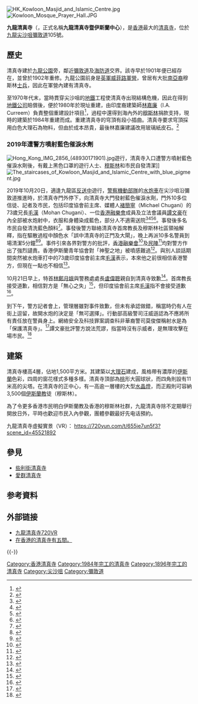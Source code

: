 [[File:HK_Kowloon_Masjid_and_Islamic_Centre.jpg|thumb]]
[[File:Kowloon_Mosque_Prayer_Hall.JPG|thumb]]
{{Infobox religious building
| 名字          = 九龍清真寺<br>Kowloon Mosque and Islamic Centre
| 原文名        = 
| 原文名语言    = 
| 图片          = Kowloon Masjid and Islamic Centre from East 2.jpg
| 图片说明      = 
| 地图          = 
| 地图尺寸      = 
| 地图说明      = {{Coord|22|17|55|N|114|10|19|E|type:landmark_region:HK|display=inline,title}}
| 坐标          = 
| 宗教          = [[伊斯兰教|伊斯兰教]]
| 位置          = 
| 神            = 
| 宗教礼仪      = 
| 派别          = 
| 节日          = 
| 小区          = 
| 分区          = 
| 基层政权      = 
| 区            = 
| 领地          = 
| 地方行政区    = 
| 州            = 
| 省            = [[香港|香港]]
| 地区          = 
| 国家          = [[中国|中国]]
| 行政          = 
| 开光年份      = 1896年
| 状态          = 
| 传统称号      = 
| 所有者        = 
| 领导          = 
| 婆多罗迦      = 
| 主保圣人      = 
| 官方网站      = 
| 建筑师        = 
| 建筑类型      = [[清真寺|清真寺]]
| 建筑风格      = 
| 建筑材料      = 
| 建立者        = 
| 资助者        = 
| 总承包商      = 
| 建立日期      = 
| 奠基          = 
| 竣工          = 
| 建设成本      = 
| 毁坏          = 
| 正立面朝向    = 
| 容纳人数      = 4,000人
| 长度          = 
| 宽度          = 
| 中殿宽度      = 
| 内部面积      = 
| 最高高度      = 
| 穹顶          = 1
| 外穹顶高度    = 9米
| 内穹顶高度    = 
| 外穹顶直径    = 5米
| 内穹顶直径    = 
| 宣礼塔        = 4
| 宣礼塔高度    = 11米
| 尖塔          = 
| 尖塔高度      = 
| 场地面积      = 
| 寺庙          = 
| 纪念碑        = 
| 神社          = 
| 碑铭          = 
| 海拔          = 
}}

'''九龍清真寺'''（{{lang-en|Kowloon Mosque and Islamic Centre}}，正式名稱'''九龍清真寺暨伊斯蘭中心'''），是[[香港|香港]]最大的[[清真寺|清真寺]]，位於[[九龍|九龍]][[尖沙咀|尖沙咀]][[彌敦道|彌敦道]]105號。

==歷史==
清真寺建於[[九龍公園|九龍公園]]旁，鄰近[[彌敦道|彌敦道]]及[[海防道|海防道]]交界。該寺早於1901年便已經存在，並曾於1902年重修。九龍公園前身是[[英軍|英軍]][[威菲路軍營|威菲路軍營]]，曾居有大批[[南亞裔|南亞裔]]穆斯林[[士兵|士兵]]，因此在軍營內建有清真寺。

至1970年代末，當時貫穿尖沙咀的[[香港地鐵|地鐵]]工程使清真寺出現結構危機，因此在得到[[地鐵公司|地鐵公司]]賠償後，便於1980年於現址重建，由印度裔建築師[[林嘉廉|林嘉廉]]（I.A. Curreem）負責整個重建設計項目<ref>{{Cite book|title=筆生建築|author=香港建築師學會|publisher=三聯書店|year=2016|isbn=9789620440496|location=香港|pages=73}}</ref>，過程中還得到海內外的[[穆斯林|穆斯林]]捐款支持，現時的建築於1984年重建而成。重建清真寺的穹頂有段小插曲。清真寺要求穹頂採用白色大理石為物料，但由於成本昂貴，最後林嘉廉建議改用玻璃紙皮石。<ref>{{cite news|title=建築師學會60周年新書話從前 情繫香江 印建築師義助重建清真寺|url=http://news.mingpao.com/pns/dailynews/web_tc/article/20161227/s00002/1482775477548|accessdate=2016-12-27|publisher=明報|date=2016-12-27|archive-date=2016-12-29|archive-url=https://web.archive.org/web/20161229205111/http://news.mingpao.com/pns/dailynews/web_tc/article/20161227/s00002/1482775477548|dead-url=no}}</ref>

=== 2019年遭警方噴射藍色催淚水劑 ===
{{main|香港警察向清真寺發射藍色水炮事件}}
[[File:Hong_Kong_IMG_2856_(48930171901).jpg|left]]遊行，清真寺入口遭警方噴射藍色催淚水劑後，有戴上黑色口罩的遊行人士、[[穆斯林|穆斯林]]和市民自發清潔]]
[[File:The_staircases_of_Kowloon_Masjid_and_Islamic_Centre_with_blue_pigment.jpg|right]]

2019年10月20日，適逢九龍區[[反送中|反送中]]遊行，[[警察機動部隊|警察機動部隊]]的[[人群管理特別用途車|水炮車]]在尖沙咀沿彌敦道推進時，於清真寺門外停下，向清真寺大門發射藍色催淚水劑，門外10多位信徒、記者及市民，包括印度協會前主席、媒體人[[褚簡寧|褚簡寧]]（Michael Chugani）的73歲兄長[[毛漢|毛漢]]（Mohan Chugani）、一位[[香港融樂會|香港融樂會]]成員及立法會議員[[譚文豪|譚文豪]]在內全部被水炮射中，衣服和身體染成藍色，部分人不適需送院<ref>{{Citation|title=【10.20九龍大遊行】10多輛警車隨著水炮車在彌敦道上清場，凡街上路人及九龍清真寺的建築都不放過，所到之處現場一片藍，散發濃濃刺激化學味|url=https://www.youtube.com/watch?v=MZBREY7Uwgs|accessdate=2019-10-20|language=zh-CN|archive-date=2020-11-23|archive-url=https://web.archive.org/web/20201123114954/https://www.youtube.com/watch?v=MZBREY7Uwgs|dead-url=no}}</ref><ref>{{Cite news|url=https://news.now.com/home/hot/player?newsId=366941&hot=1|title=警方水炮車藍色水射中清真寺　市民自發清洗|date=2019-10-20|accessdate=2019-10-20|agency=now新聞|language=zh-yue|archive-date=2020-08-26|archive-url=https://web.archive.org/web/20200826112530/https://news.now.com/home/hot/player?newsId=366941&hot=1|dead-url=no}}</ref><ref>{{Citation|title=【警察襲擊清真寺】香港警察已水炮車襲擊尖沙咀清真寺，門外10多位信徒及市民，包括...|url=https://www.facebook.com/jeremytammanho/videos/%E8%AD%A6%E5%AF%9F%E8%A5%B2%E6%93%8A%E6%B8%85%E7%9C%9F%E5%AF%BA%E9%A6%99%E6%B8%AF%E8%AD%A6%E5%AF%9F%E5%B7%B2%E6%B0%B4%E7%82%AE%E8%BB%8A%E8%A5%B2%E6%93%8A%E5%B0%96%E6%B2%99%E5%92%80%E6%B8%85%E7%9C%9F%E5%AF%BA%E9%96%80%E5%A4%9610%E5%A4%9A%E4%BD%8D%E4%BF%A1%E5%BE%92%E5%8F%8A%E5%B8%82%E6%B0%91%E5%8C%85%E6%8B%AC%E5%8D%B0%E5%BA%A6%E5%8D%94%E6%9C%83%E5%89%8D%E4%B8%BB%E5%B8%AD%E4%B8%80%E4%BD%8D%E8%9E%8D%E6%A8%82%E6%9C%83%E9%A6%99%E6%B8%AF%E6%88%90%E5%93%A1%E5%8F%8A%E8%AD%9A%E6%96%87%E8%B1%AA%E5%9C%A8%E5%85%A7%E5%85%A8%E9%83%A8%E8%A2%AB%E6%B0%B4%E7%82%AE%E5%B0%84%E4%B8%AD/2885675711496654/|work=譚文豪facebook專頁|accessdate=2019-10-20|language=zh-hk|archive-date=2021-10-05|archive-url=https://web.archive.org/web/20211005110644/https://www.facebook.com/jeremytammanho/videos/%E8%AD%A6%E5%AF%9F%E8%A5%B2%E6%93%8A%E6%B8%85%E7%9C%9F%E5%AF%BA%E9%A6%99%E6%B8%AF%E8%AD%A6%E5%AF%9F%E5%B7%B2%E6%B0%B4%E7%82%AE%E8%BB%8A%E8%A5%B2%E6%93%8A%E5%B0%96%E6%B2%99%E5%92%80%E6%B8%85%E7%9C%9F%E5%AF%BA%E9%96%80%E5%A4%9610%E5%A4%9A%E4%BD%8D%E4%BF%A1%E5%BE%92%E5%8F%8A%E5%B8%82%E6%B0%91%E5%8C%85%E6%8B%AC%E5%8D%B0%E5%BA%A6%E5%8D%94%E6%9C%83%E5%89%8D%E4%B8%BB%E5%B8%AD%E4%B8%80%E4%BD%8D%E8%9E%8D%E6%A8%82%E6%9C%83%E9%A6%99%E6%B8%AF%E6%88%90%E5%93%A1%E5%8F%8A%E8%AD%9A%E6%96%87%E8%B1%AA%E5%9C%A8%E5%85%A7%E5%85%A8%E9%83%A8%E8%A2%AB%E6%B0%B4%E7%82%AE%E5%B0%84%E4%B8%AD/2885675711496654/|dead-url=no}}</ref><ref>{{Cite web|title=【10.20 九龍】警彌敦道狂射水炮驅散 清真寺被直射大閘染藍 少數族裔受傷|url=https://thestandnews.com/politics/10-20-%E4%B9%9D%E9%BE%8D-%E8%AD%A6%E5%BD%8C%E6%95%A6%E9%81%93%E7%8B%82%E5%B0%84%E6%B0%B4%E7%82%AE%E9%A9%85%E6%95%A3-%E6%B8%85%E7%9C%9F%E5%AF%BA%E8%A2%AB%E7%9B%B4%E5%B0%84%E5%A4%A7%E9%96%98%E6%9F%93%E8%97%8D-%E5%B0%91%E6%95%B8%E6%97%8F%E8%A3%94%E5%8F%97%E5%82%B7/|accessdate=2019-10-20|work=立場新聞 Stand News|language=zh-hk|archive-date=2020-08-26|archive-url=https://web.archive.org/web/20200826112349/https://www.thestandnews.com/politics/10-20-%E4%B9%9D%E9%BE%8D-%E8%AD%A6%E5%BD%8C%E6%95%A6%E9%81%93%E7%8B%82%E5%B0%84%E6%B0%B4%E7%82%AE%E9%A9%85%E6%95%A3-%E6%B8%85%E7%9C%9F%E5%AF%BA%E8%A2%AB%E7%9B%B4%E5%B0%84%E5%A4%A7%E9%96%98%E6%9F%93%E8%97%8D-%E5%B0%91%E6%95%B8%E6%97%8F%E8%A3%94%E5%8F%97%E5%82%B7/|dead-url=no}}</ref>。事發後多名市民自發清洗藍色顏料<ref name="tsd-2019-10-20">{{cite news |title=警方水炮直射清真寺染藍　巴裔青年感謝市民清潔：大家都是香港人！ |url=https://thestandnews.com/politics/%E8%AD%A6%E6%96%B9%E6%B0%B4%E7%82%AE%E7%9B%B4%E5%B0%84%E6%B8%85%E7%9C%9F%E5%AF%BA%E6%9F%93%E8%97%8D-%E5%B7%B4%E8%A3%94%E9%9D%92%E5%B9%B4%E6%84%9F%E8%AC%9D%E5%B8%82%E6%B0%91%E6%B8%85%E6%BD%94-%E5%A4%A7%E5%AE%B6%E9%83%BD%E6%98%AF%E9%A6%99%E6%B8%AF%E4%BA%BA/ |accessdate=2019-10-20 |work=立場新聞 |date=2019-10-20 |archive-date=2020-11-03 |archive-url=https://web.archive.org/web/20201103125318/https://www.thestandnews.com/politics/%E8%AD%A6%E6%96%B9%E6%B0%B4%E7%82%AE%E7%9B%B4%E5%B0%84%E6%B8%85%E7%9C%9F%E5%AF%BA%E6%9F%93%E8%97%8D-%E5%B7%B4%E8%A3%94%E9%9D%92%E5%B9%B4%E6%84%9F%E8%AC%9D%E5%B8%82%E6%B0%91%E6%B8%85%E6%BD%94-%E5%A4%A7%E5%AE%B6%E9%83%BD%E6%98%AF%E9%A6%99%E6%B8%AF%E4%BA%BA/ |dead-url=no }}</ref>。事發後警方聯絡清真寺首席教長及穆斯林社區領袖解釋，指在驅散過程中顏色水「誤中清真寺的正門及大閘」，晚上再派10多名警員到場清潔5分鐘<ref name="mingpao1020">{{cite news |title=水炮車向清真寺射藍色水多人跌倒　警方稱「誤中」（短片） |url=https://news.mingpao.com/ins/%e6%b8%af%e8%81%9e/article/20191020/s00001/1571567398728/%e3%80%90%e4%b9%9d%e9%be%8d%e9%81%8a%e8%a1%8c%e3%80%91%e6%b0%b4%e7%82%ae%e8%bb%8a%e5%90%91%e6%b8%85%e7%9c%9f%e5%af%ba%e5%b0%84%e8%97%8d%e8%89%b2%e6%b0%b4%e5%a4%9a%e4%ba%ba%e8%b7%8c%e5%80%92-%e8%ad%a6%e6%96%b9%e7%a8%b1%e3%80%8c%e8%aa%a4%e4%b8%ad%e3%80%8d%ef%bc%88%e7%9f%ad%e7%89%87%ef%bc%89 |accessdate=2019-10-20 |work=明報 |date=2019-10-20 |language=zh-hk |archive-date=2020-08-26 |archive-url=https://web.archive.org/web/20200826112337/https://news.mingpao.com/ins/%e6%b8%af%e8%81%9e/article/20191020/s00001/1571567398728/%e3%80%90%e4%b9%9d%e9%be%8d%e9%81%8a%e8%a1%8c%e3%80%91%e6%b0%b4%e7%82%ae%e8%bb%8a%e5%90%91%e6%b8%85%e7%9c%9f%e5%af%ba%e5%b0%84%e8%97%8d%e8%89%b2%e6%b0%b4%e5%a4%9a%e4%ba%ba%e8%b7%8c%e5%80%92-%e8%ad%a6%e6%96%b9%e7%a8%b1%e3%80%8c%e8%aa%a4%e4%b8%ad%e3%80%8d%ef%bc%88%e7%9f%ad%e7%89%87%ef%bc%89 |dead-url=no }}</ref><ref>{{Cite web|title=警帶水桶抵清真寺會面 清潔欄杆 5分鐘後「快閃」 全程避答記者提問|url=https://thestandnews.com/politics/%E8%AD%A6%E5%B8%B6%E6%B0%B4%E6%A1%B6%E6%8A%B5%E6%B8%85%E7%9C%9F%E5%AF%BA%E6%9C%83%E9%9D%A2-%E6%B8%85%E6%BD%94%E6%AC%84%E6%9D%86-5%E5%88%86%E9%90%98%E5%BE%8C-%E5%BF%AB%E9%96%83-%E5%85%A8%E7%A8%8B%E9%81%BF%E7%AD%94%E8%A8%98%E8%80%85%E6%8F%90%E5%95%8F/|accessdate=2019-10-21|work=立場新聞 Stand News|language=en|archive-date=2020-12-21|archive-url=https://web.archive.org/web/20201221042657/https://www.thestandnews.com/politics/%E8%AD%A6%E5%B8%B6%E6%B0%B4%E6%A1%B6%E6%8A%B5%E6%B8%85%E7%9C%9F%E5%AF%BA%E6%9C%83%E9%9D%A2-%E6%B8%85%E6%BD%94%E6%AC%84%E6%9D%86-5%E5%88%86%E9%90%98%E5%BE%8C-%E5%BF%AB%E9%96%83-%E5%85%A8%E7%A8%8B%E9%81%BF%E7%AD%94%E8%A8%98%E8%80%85%E6%8F%90%E5%95%8F/|dead-url=no}}</ref>。事件引來各界對警方的批評，[[香港融樂會|香港融樂會]]<ref>{{Cite web|title=融樂會譴責警方染污清真寺 總幹事被水劑射中需送院|url=https://hk.news.yahoo.com/%E8%9E%8D%E6%A8%82%E6%9C%83%E8%AD%B4%E8%B2%AC%E8%AD%A6%E6%96%B9%E6%9F%93%E6%B1%A1%E6%B8%85%E7%9C%9F%E5%AF%BA-%E7%B8%BD%E5%B9%B9%E4%BA%8B%E8%A2%AB%E6%B0%B4%E5%8A%91%E5%B0%84%E4%B8%AD%E9%9C%80%E9%80%81%E9%99%A2-145400059.html|accessdate=2019-10-21|work=hk.news.yahoo.com|language=zh-HK|archive-date=2020-11-23|archive-url=https://web.archive.org/web/20201123115046/https://hk.news.yahoo.com/%E8%9E%8D%E6%A8%82%E6%9C%83%E8%AD%B4%E8%B2%AC%E8%AD%A6%E6%96%B9%E6%9F%93%E6%B1%A1%E6%B8%85%E7%9C%9F%E5%AF%BA-%E7%B8%BD%E5%B9%B9%E4%BA%8B%E8%A2%AB%E6%B0%B4%E5%8A%91%E5%B0%84%E4%B8%AD%E9%9C%80%E9%80%81%E9%99%A2-145400059.html|dead-url=no}}</ref>及[[民陣|民陣]]<ref>{{Cite web|title=香港人反抗》不被分化！民陣譴責港警攻擊清真寺 市民自發清潔 - 國際 - 自由時報電子報|url=https://news.ltn.com.tw/news/world/breakingnews/2952144|accessdate=2019-10-21|date=2019-10-20|work=自由電子報|language=zh-TW|archive-date=2020-11-23|archive-url=https://web.archive.org/web/20201123115030/https://news.ltn.com.tw/news/world/breakingnews/2952144|dead-url=no}}</ref>均對警方作出了強烈讉責。香港伊斯蘭青年協會對「神聖之地」被噴感難過<ref name="mpao-2019-10-21">{{cite news |title=對清真寺「染藍」感難過　港伊斯蘭青年協會感謝市民助清潔 |url=https://news.mingpao.com/ins/%E6%B8%AF%E8%81%9E/article/20191021/s00001/1571615026745/%E5%B0%8D%E6%B8%85%E7%9C%9F%E5%AF%BA%E3%80%8C%E6%9F%93%E8%97%8D%E3%80%8D%E6%84%9F%E9%9B%A3%E9%81%8E-%E6%B8%AF%E4%BC%8A%E6%96%AF%E8%98%AD%E9%9D%92%E5%B9%B4%E5%8D%94%E6%9C%83%E6%84%9F%E8%AC%9D%E5%B8%82%E6%B0%91%E5%8A%A9%E6%B8%85%E6%BD%94 |accessdate=2019-10-21 |work=明報 |date=2019-10-21 |archive-date=2020-08-26 |archive-url=https://web.archive.org/web/20200826112342/https://news.mingpao.com/ins/%E6%B8%AF%E8%81%9E/article/20191021/s00001/1571615026745/%E5%B0%8D%E6%B8%85%E7%9C%9F%E5%AF%BA%E3%80%8C%E6%9F%93%E8%97%8D%E3%80%8D%E6%84%9F%E9%9B%A3%E9%81%8E-%E6%B8%AF%E4%BC%8A%E6%96%AF%E8%98%AD%E9%9D%92%E5%B9%B4%E5%8D%94%E6%9C%83%E6%84%9F%E8%AC%9D%E5%B8%82%E6%B0%91%E5%8A%A9%E6%B8%85%E6%BD%94 |dead-url=no }}</ref>。與別人談話期間突然被水炮車打中的73歲印度協會前主席[[毛漢|毛漢]]表示，本來他之前很相信香港警方，但現在一點也不相信<ref>{{Cite web|url=https://www.ntdtv.com/b5/2019/10/20/a102690037.html|accessdate=2019-10-21|work=www.ntdtv.com|title=港警水泡車轟清真寺 印度商會領袖斥無王法|archive-date=2020-11-23|archive-url=https://web.archive.org/web/20201123115049/https://www.ntdtv.com/b5/2019/10/20/a102690037.html|dead-url=no}}</ref>。

10月21日早上，特首[[林鄭月娥|林鄭月娥]]與警務處處長[[盧偉聰|盧偉聰]]親自到清真寺致歉<ref name=mp1021>{{cite news |title=【水炮車射清真寺】清真寺首席教長：特首警方已真誠致歉 |url=https://news.mingpao.com/ins/%e6%b8%af%e8%81%9e/article/20191021/s00001/1571627296470/%e3%80%90%e6%b0%b4%e7%82%ae%e8%bb%8a%e5%b0%84%e6%b8%85%e7%9c%9f%e5%af%ba%e3%80%91%e6%b8%85%e7%9c%9f%e5%af%ba%e9%a6%96%e5%b8%ad%e6%95%99%e9%95%b7-%e7%89%b9%e9%a6%96%e8%ad%a6%e6%96%b9%e5%b7%b2%e7%9c%9f%e8%aa%a0%e8%87%b4%e6%ad%89 |accessdate=2019-10-21 |work=明報 |date=2019-10-21 |archive-date=2020-08-26 |archive-url=https://web.archive.org/web/20200826112356/https://news.mingpao.com/ins/%e6%b8%af%e8%81%9e/article/20191021/s00001/1571627296470/%e3%80%90%e6%b0%b4%e7%82%ae%e8%bb%8a%e5%b0%84%e6%b8%85%e7%9c%9f%e5%af%ba%e3%80%91%e6%9e%97%e9%84%ad%e7%9b%a7%e5%81%89%e8%81%b0%e8%b5%b4%e6%b8%85%e7%9c%9f%e5%af%ba-%e5%b0%b1%e8%ad%a6%e6%96%b9%e8%a1%8c%e5%8b%95%e8%87%b4%e6%ad%89 |dead-url=no }}</ref>。首席教長接受道歉，相信對方是「無心之失」<ref>{{cite news |title=林鄭長衫長褲快閃清真寺道歉　穆斯林代表：接納，相信是無心之失 |url=https://thestandnews.com/politics/%E6%9E%97%E9%84%AD%E9%95%B7%E8%A1%AB%E9%95%B7%E8%A4%B2%E5%BF%AB%E9%96%83%E8%A6%96%E5%AF%9F-%E7%A9%86%E6%96%AF%E6%9E%97%E4%BB%A3%E8%A1%A8-%E6%B8%85%E7%9C%9F%E5%AF%BA%E7%84%A1%E5%8F%97%E6%90%8D-%E7%84%A1%E4%BA%8B%E6%9C%89%E5%81%9A%E9%8C%AF/ |accessdate=2019-10-21 |agency=立場新聞 |date=2019-10-21 |archive-date=2020-11-01 |archive-url=https://web.archive.org/web/20201101125127/https://www.thestandnews.com/politics/%E6%9E%97%E9%84%AD%E9%95%B7%E8%A1%AB%E9%95%B7%E8%A4%B2%E5%BF%AB%E9%96%83%E8%A6%96%E5%AF%9F-%E7%A9%86%E6%96%AF%E6%9E%97%E4%BB%A3%E8%A1%A8-%E6%B8%85%E7%9C%9F%E5%AF%BA%E7%84%A1%E5%8F%97%E6%90%8D-%E7%84%A1%E4%BA%8B%E6%9C%89%E5%81%9A%E9%8C%AF/ |dead-url=no }}</ref>，但印度協會前主席[[毛漢|毛漢]]指不會接受道歉<ref name="now01">{{cite news |title=印度協會前主席：不會接受林鄭道歉 |url=https://news.now.com/mobile/local/player?newsId=367010&refer= |agency=now新聞 |date=2019-10-21 |accessdate=2019-10-21 |archive-date=2020-08-26 |archive-url=https://web.archive.org/web/20200826112511/https://news.now.com/home/local/player?newsId=367010 |dead-url=no }}</ref>。

到下午，警方記者會上，管理層雖對事件致歉，但未有承認做錯，稱當時仍有人在街上逗留，故開水炮的決定是「無可選擇」。行動部高級警司汪威遜認為不應將所有責任放在警員身上。網絡安全及科技罪案調查科非華裔警司莫俊傑稱射水是為「保護清真寺」。<ref>{{cite news |title=特首盧偉聰清真寺道歉 警稱射水炮「無可選擇」 教長主席接受 中招者：欠道歉 |url=https://news.mingpao.com/pns/%e8%a6%81%e8%81%9e/article/20191022/s00001/1571682407498/%e7%89%b9%e9%a6%96%e7%9b%a7%e5%81%89%e8%81%b0%e6%b8%85%e7%9c%9f%e5%af%ba%e9%81%93%e6%ad%89-%e8%ad%a6%e7%a8%b1%e5%b0%84%e6%b0%b4%e7%82%ae%e3%80%8c%e7%84%a1%e5%8f%af%e9%81%b8%e6%93%87%e3%80%8d-%e6%95%99%e9%95%b7%e4%b8%bb%e5%b8%ad%e6%8e%a5%e5%8f%97-%e4%b8%ad%e6%8b%9b%e8%80%85-%e6%ac%a0%e9%81%93%e6%ad%89 |accessdate=2019-10-22 |publisher=明報 |date=2019-10-22 |archive-date=2019-10-23 |archive-url=https://web.archive.org/web/20191023142304/https://news.mingpao.com/pns/%e8%a6%81%e8%81%9e/article/20191022/s00001/1571682407498/%e7%89%b9%e9%a6%96%e7%9b%a7%e5%81%89%e8%81%b0%e6%b8%85%e7%9c%9f%e5%af%ba%e9%81%93%e6%ad%89-%e8%ad%a6%e7%a8%b1%e5%b0%84%e6%b0%b4%e7%82%ae%e3%80%8c%e7%84%a1%e5%8f%af%e9%81%b8%e6%93%87%e3%80%8d-%e6%95%99%e9%95%b7%e4%b8%bb%e5%b8%ad%e6%8e%a5%e5%8f%97-%e4%b8%ad%e6%8b%9b%e8%80%85-%e6%ac%a0%e9%81%93%e6%ad%89 |dead-url=no }}</ref>譚文豪批評警方說法荒謬，指當時沒有示威者，是無理攻擊在場市民。<ref>{{cite news |title=水炮射清真寺　警稱「目的為保護」　譚文豪：荒謬 |url=https://www.hkcnews.com/article/24354/%E4%B9%9D%E9%BE%8D%E6%B8%85%E7%9C%9F%E5%AF%BA-%E6%B0%B4%E7%82%AE%E8%BB%8A-%E7%A9%86%E6%96%AF%E6%9E%97-24361/muslim |accessdate=2019-10-22 |publisher=眾新聞 |date=2019-10-22 |archive-date=2019-10-22 |archive-url=https://web.archive.org/web/20191022110137/https://www.hkcnews.com/article/24354/%25E4%25B9%259D%25E9%25BE%258D%25E6%25B8%2585%25E7%259C%259F%25E5%25AF%25BA-%25E6%25B0%25B4%25E7%2582%25AE%25E8%25BB%258A-%25E7%25A9%2586%25E6%2596%25AF%25E6%259E%2597-24361/muslim |dead-url=no }}</ref>

==建築==
清真寺樓高4層，佔地1,500平方米。其建築以[[大理石|大理石]]建成，風格帶有濃厚的[[伊斯蘭|伊斯蘭]]色彩，四周的窗花樣式多種多樣。清真寺頂部為[[桃|桃]]形大圓球狀，而四角則設有11米高的尖塔。在清真寺的正中心，有一高逾一層樓的大型[[水晶燈|水晶燈]]，而正殿則可容納3,500個[[伊斯蘭教|伊斯蘭教]]徒（穆斯林）。

為了令更多香港市民明白伊斯蘭教及香港的穆斯林社群，九龍清真寺除不定期舉行開放日外，平時也歡迎市民入內參觀，團體參觀最好先电话預約。

九龍清真寺虛擬實景（VR）：
https://720yun.com/t/655je7un5f3?scene_id=45521892

==參見==
*[[些利街清真寺|些利街清真寺]]
*[[愛群清真寺|愛群清真寺]]

== 参考資料 ==
{{reflist|30em}}

==外部链接==
{{commons category|Kowloon Masjid and Islamic Centre}}
*[https://720yun.com/t/655je7un5f3?scene_id=17766150 九龍清真寺720VR]{{Wayback|url=https://720yun.com/t/655je7un5f3?scene_id=17766150 |date=20201123115130 }}
*[http://www.islam.org.hk/HK%20Mosque/HKmosque.asp 在香港的清真寺有五間。]{{Wayback|url=http://www.islam.org.hk/HK%20Mosque/HKmosque.asp |date=20180627060901 }}

{{-}}
{{香港清真寺}}

[[Category:香港清真寺|Category:香港清真寺]]
[[Category:1984年完工的清真寺|Category:1984年完工的清真寺]]
[[Category:1896年完工的清真寺|Category:1896年完工的清真寺]]
[[Category:尖沙咀|Category:尖沙咀]]
[[Category:彌敦道|Category:彌敦道]]